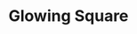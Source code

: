 ---
title: "Glowing Square"
description: "A glowing square shader."
pubDate: "2022-01-01"
updateDate: "2022-01-01"
heroImage: '/assets/craft/aesthetic/6.png'
shader:
    src: "square/glow_square.frag"
---
